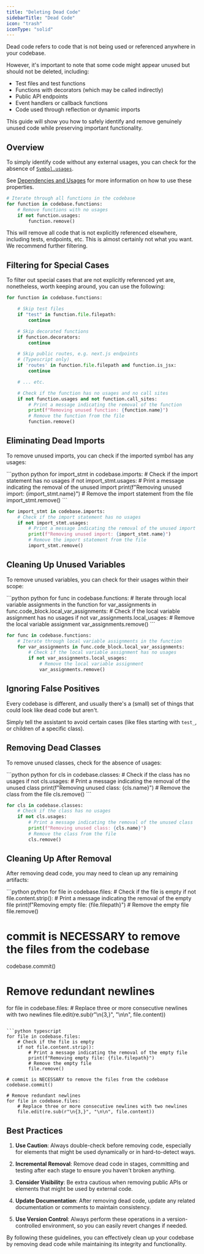 ```yaml
---
title: "Deleting Dead Code"
sidebarTitle: "Dead Code"
icon: "trash"
iconType: "solid"
---
```


Dead code refers to code that is not being used or referenced anywhere in your codebase.

However, it's important to note that some code might appear unused but should not be deleted, including:
- Test files and test functions
- Functions with decorators (which may be called indirectly)
- Public API endpoints
- Event handlers or callback functions
- Code used through reflection or dynamic imports

This guide will show you how to safely identify and remove genuinely unused code while preserving important functionality.

## Overview

To simply identify code without any external usages, you can check for the absence of [`Symbol.usages`](/api-reference/core/Symbol#usages).

<Tip>See [Dependencies and Usages](/building-with-codegen/dependencies-and-usages) for more information on how to use these properties.</Tip>

```python
# Iterate through all functions in the codebase
for function in codebase.functions:
    # Remove functions with no usages
    if not function.usages:
        function.remove()
```

<Warning>
This will remove all code that is not explicitly referenced elsewhere, including tests, endpoints, etc. This is almost certainly not what you want. We recommend further filtering.
</Warning>

## Filtering for Special Cases

To filter out special cases that are not explicitly referenced yet are, nonetheless, worth keeping around, you can use the following:


```python
for function in codebase.functions:

    # Skip test files
    if "test" in function.file.filepath:
        continue

    # Skip decorated functions
    if function.decorators:
        continue

    # Skip public routes, e.g. next.js endpoints
    # (Typescript only)
    if 'routes' in function.file.filepath and function.is_jsx:
        continue

    # ... etc.

    # Check if the function has no usages and no call sites
    if not function.usages and not function.call_sites:
        # Print a message indicating the removal of the function
        print(f"Removing unused function: {function.name}")
        # Remove the function from the file
        function.remove()
```





























## Eliminating Dead Imports

To remove unused imports, you can check if the imported symbol has any usages:

<CodeGroup>
```python python
for import_stmt in codebase.imports:
    # Check if the import statement has no usages
    if not import_stmt.usages:
        # Print a message indicating the removal of the unused import
        print(f"Removing unused import: {import_stmt.name}")
        # Remove the import statement from the file
        import_stmt.remove()
```

```python typescript
for import_stmt in codebase.imports:
    # Check if the import statement has no usages
    if not import_stmt.usages:
        # Print a message indicating the removal of the unused import
        print(f"Removing unused import: {import_stmt.name}")
        # Remove the import statement from the file
        import_stmt.remove()
```
</CodeGroup>































## Cleaning Up Unused Variables

To remove unused variables, you can check for their usages within their scope:

<CodeGroup>
```python python
for func in codebase.functions:
    # Iterate through local variable assignments in the function
    for var_assignments in func.code_block.local_var_assignments:
        # Check if the local variable assignment has no usages
        if not var_assignments.local_usages:
            # Remove the local variable assignment
            var_assignments.remove()
```

```python typescript
for func in codebase.functions:
    # Iterate through local variable assignments in the function
    for var_assignments in func.code_block.local_var_assignments:
        # Check if the local variable assignment has no usages
        if not var_assignments.local_usages:
            # Remove the local variable assignment
            var_assignments.remove()
```
</CodeGroup>































## Ignoring False Positives

Every codebase is different, and usually there's a (small) set of things that could look like dead code but aren't.

Simply tell the assistant to avoid certain cases (like files starting with `test_`, or children of a specific class).

## Removing Dead Classes

To remove unused classes, check for the absence of usages:

<CodeGroup>
```python python
for cls in codebase.classes:
    # Check if the class has no usages
    if not cls.usages:
        # Print a message indicating the removal of the unused class
        print(f"Removing unused class: {cls.name}")
        # Remove the class from the file
        cls.remove()
```

```python typescript
for cls in codebase.classes:
    # Check if the class has no usages
    if not cls.usages:
        # Print a message indicating the removal of the unused class
        print(f"Removing unused class: {cls.name}")
        # Remove the class from the file
        cls.remove()
```
</CodeGroup>































## Cleaning Up After Removal

After removing dead code, you may need to clean up any remaining artifacts:

<CodeGroup>
```python python
for file in codebase.files:
    # Check if the file is empty
    if not file.content.strip():
        # Print a message indicating the removal of the empty file
        print(f"Removing empty file: {file.filepath}")
        # Remove the empty file
        file.remove()

# commit is NECESSARY to remove the files from the codebase
codebase.commit()

# Remove redundant newlines
for file in codebase.files:
    # Replace three or more consecutive newlines with two newlines
    file.edit(re.sub(r"\n{3,}", "\n\n", file.content))
```

```python typescript
for file in codebase.files:
    # Check if the file is empty
    if not file.content.strip():
        # Print a message indicating the removal of the empty file
        print(f"Removing empty file: {file.filepath}")
        # Remove the empty file
        file.remove()

# commit is NECESSARY to remove the files from the codebase
codebase.commit()

# Remove redundant newlines
for file in codebase.files:
    # Replace three or more consecutive newlines with two newlines
    file.edit(re.sub(r"\n{3,}", "\n\n", file.content))
```
</CodeGroup>































## Best Practices

1. **Use Caution**: Always double-check before removing code, especially for elements that might be used dynamically or in hard-to-detect ways.

2. **Incremental Removal**: Remove dead code in stages, committing and testing after each stage to ensure you haven't broken anything.

3. **Consider Visibility**: Be extra cautious when removing public APIs or elements that might be used by external code.

4. **Update Documentation**: After removing dead code, update any related documentation or comments to maintain consistency.

5. **Use Version Control**: Always perform these operations in a version-controlled environment, so you can easily revert changes if needed.

By following these guidelines, you can effectively clean up your codebase by removing dead code while maintaining its integrity and functionality.